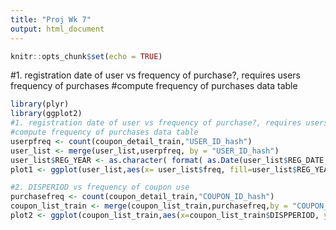 ```yaml
---
title: "Proj Wk 7"
output: html_document
---
```


```r
knitr::opts_chunk$set(echo = TRUE)
```

#1. registration date of user vs frequency of purchase?, requires users frequency of purchases
#compute frequency of purchases data table 

```r
library(plyr) 
library(ggplot2)
#1. registration date of user vs frequency of purchase?, requires users frequency of purchases
#compute frequency of purchases data table 
userpfreq <- count(coupon_detail_train,"USER_ID_hash")
user_list <- merge(user_list,userpfreq, by = "USER_ID_hash")
user_list$REG_YEAR <- as.character( format( as.Date(user_list$REG_DATE, origin='1900-1-1'), '%Y'))
plot1 <- ggplot(user_list,aes(x= user_list$freq, fill=user_list$REG_YEAR)) + geom_bar() +xlim(0,75)

#2. DISPERIOD vs frequency of coupon use 
purchasefreq <- count(coupon_detail_train,"COUPON_ID_hash")
coupon_list_train <- merge(coupon_list_train,purchasefreq,by = "COUPON_ID_hash")
plot2 <- ggplot(coupon_list_train,aes(x=coupon_list_train$DISPPERIOD, y=coupon_list_train$freq))+geom_point(alpha = .3) +ylim(0,2000)
```